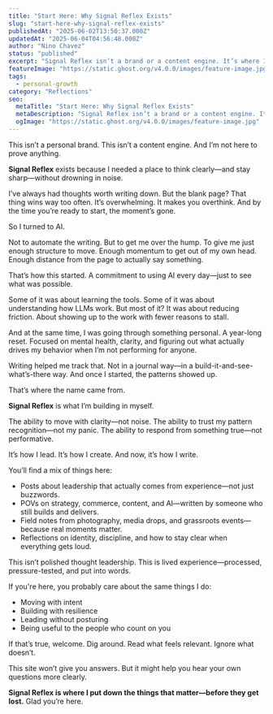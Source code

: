 ```yaml
---
title: "Start Here: Why Signal Reflex Exists"
slug: "start-here-why-signal-reflex-exists"
publishedAt: "2025-06-02T13:50:37.000Z"
updatedAt: "2025-06-04T04:56:48.000Z"
author: "Nino Chavez"
status: "published"
excerpt: "Signal Reflex isn’t a brand or a content engine. It’s where I write to stay clear, present, and honest—using AI to reduce drag, not replace thinking."
featureImage: "https://static.ghost.org/v4.0.0/images/feature-image.jpg"
tags:
  - personal-growth
category: "Reflections"
seo:
  metaTitle: "Start Here: Why Signal Reflex Exists"
  metaDescription: "Signal Reflex isn’t a brand or a content engine. It’s where I write to stay clear, present, and honest—using AI to reduce drag, not replace thinking."
  ogImage: "https://static.ghost.org/v4.0.0/images/feature-image.jpg"
---
```

This isn’t a personal brand.
This isn’t a content engine.
And I’m not here to prove anything.

**Signal Reflex** exists because I needed a place to think clearly—and stay sharp—without drowning in noise.

I’ve always had thoughts worth writing down. But the blank page? That thing wins way too often. It’s overwhelming. It makes you overthink. And by the time you’re ready to start, the moment’s gone.

So I turned to AI.

Not to automate the writing. But to get me over the hump. To give me just enough structure to move. Enough momentum to get out of my own head. Enough distance from the page to actually say something.

That’s how this started. A commitment to using AI every day—just to see what was possible.

Some of it was about learning the tools. Some of it was about understanding how LLMs work. But most of it? It was about reducing friction. About showing up to the work with fewer reasons to stall.

And at the same time, I was going through something personal. A year-long reset. Focused on mental health, clarity, and figuring out what actually drives my behavior when I’m not performing for anyone.

Writing helped me track that. Not in a journal way—in a build-it-and-see-what’s-there way. And once I started, the patterns showed up.

That’s where the name came from.

**Signal Reflex** is what I’m building in myself.

The ability to move with clarity—not noise.
The ability to trust my pattern recognition—not my panic.
The ability to respond from something true—not performative.

It’s how I lead. It’s how I create. And now, it’s how I write.

You’ll find a mix of things here:

- Posts about leadership that actually comes from experience—not just buzzwords.
- POVs on strategy, commerce, content, and AI—written by someone who still builds and delivers.
- Field notes from photography, media drops, and grassroots events—because real moments matter.
- Reflections on identity, discipline, and how to stay clear when everything gets loud.

This isn’t polished thought leadership.
This is lived experience—processed, pressure-tested, and put into words.

If you're here, you probably care about the same things I do:

- Moving with intent
- Building with resilience
- Leading without posturing
- Being useful to the people who count on you

If that’s true, welcome.
Dig around. Read what feels relevant. Ignore what doesn’t.

This site won’t give you answers.
But it might help you hear your own questions more clearly.

**Signal Reflex is where I put down the things that matter—before they get lost.**
Glad you’re here.
